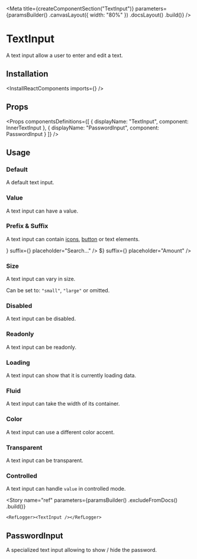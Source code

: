 
<Meta
    title={createComponentSection("TextInput")}
    parameters={paramsBuilder()
        .canvasLayout({ width: "80%" })
        .docsLayout(<ReactComponentsLayout sourcePath="/packages/react-components/src/text-input/src" />)
        .build()}
/>

# TextInput

A text input allow a user to enter and edit a text.

## Installation

<InstallReactComponents imports={<Imports />} />

## Props

<Props
    componentsDefinitions={[
        { displayName: "TextInput", component: InnerTextInput },
        { displayName: "PasswordInput", component: PasswordInput }
    ]}
/>

## Usage

### Default

A default text input.

<Preview>
    <Story name="default">
        <TextInput />
    </Story>
</Preview>

### Value

A text input can have a value.

<Preview>
    <Story name="value">
        <TextInput defaultValue="Deep space" />
    </Story>
</Preview>

### Prefix & Suffix

A text input can contain [icons](?path=/docs/materials-icons--page), [button](?path=/docs/components-button--default-story) or text elements.

<Preview>
    <Story name="prefix & suffix">
        <Inline>
            <TextInput prefix={<MagnifierIcon />} suffix={<IconButton><CrossIcon /></IconButton>} placeholder="Search..." />
            <TextInput prefix={<Text>$</Text>} suffix={<CheckCircleIcon />} placeholder="Amount" />
        </Inline>
    </Story>
</Preview>

### Size

A text input can vary in size.

Can be set to: `"small"`, `"large"` or omitted.

<Preview>
    <Story name="size">
        <Inline align="end">
            <TextInput size="small" fluid placeholder="Search..." />
            <TextInput fluid placeholder="Search..." />
            <TextInput size="large" fluid placeholder="Search..." />
        </Inline>
    </Story>
</Preview>

### Disabled

A text input can be disabled.

<Preview>
    <Story name="disabled">
        <TextInput disabled placeholder="Search..." />
    </Story>
</Preview>

### Readonly

A text input can be readonly.

<Preview>
    <Story name="readonly">
        <TextInput readOnly value="Deep space" />
    </Story>
</Preview>

### Loading

A text input can show that it is currently loading data.

<Preview>
    <Story name="loading">
        <TextInput loading placeholder="Search..." />
    </Story>
</Preview>

### Fluid

A text input can take the width of its container.

<Preview>
    <Story name="fluid">
        <TextInput fluid placeholder="Search..." />
    </Story>
</Preview>

### Color

A text input can use a different color accent.

<Preview>
    <Story name="error">
        <TextInput color="error" placeholder="Search..." />
    </Story>
</Preview>

### Transparent

A text input can be transparent.

<Preview>
    <Story name="transparent">
        <TextInput variant="transparent" placeholder="Search..." />
    </Story>
</Preview>

### Controlled

A text input can handle `value` in controlled mode.

<FilePreview filePath="/text-input/stories/ControlledTextInput">
    <ControlledTextInput />
</FilePreview>

<Story
    name="ref"
    parameters={paramsBuilder()
        .excludeFromDocs()
        .build()}
>
    <RefLogger><TextInput /></RefLogger>
</Story>

## PasswordInput

A specialized text input allowing to show / hide the password.

<Preview>
    <Story name="password">
        <PasswordInput />
    </Story>
</Preview>
